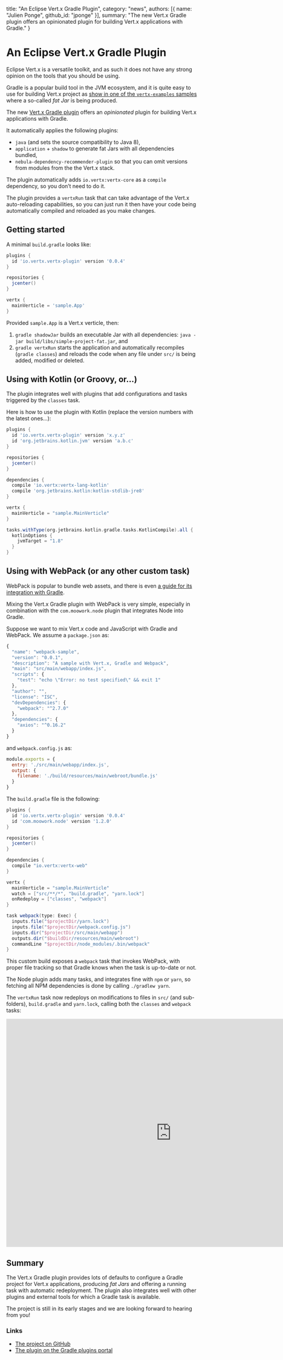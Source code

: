   title: "An Eclipse Vert.x Gradle Plugin",
  category: "news",
  authors: [{
    name: "Julien Ponge",
    github_id: "jponge"
  }],
  summary: "The new Vert.x Gradle plugin offers an opinionated plugin for building Vert.x applications with Gradle."
}

# An Eclipse Vert.x Gradle Plugin

Eclipse Vert.x is a versatile toolkit, and as such it does not have any strong opinion on the tools that you should be using.

Gradle is a popular build tool in the JVM ecosystem, and it is quite easy to use for building Vert.x project as [show in one of the `vertx-examples` samples](https://github.com/vert-x3/vertx-examples/blob/master/gradle-verticles/gradle-verticle/build.gradle) where a so-called _fat Jar_ is being produced.

The new [Vert.x Gradle plugin](https://plugins.gradle.org/plugin/io.vertx.vertx-plugin) offers an _opinionated_ plugin for building Vert.x applications with Gradle.

It automatically applies the following plugins:

* `java` (and sets the source compatibility to Java 8),
* `application` + `shadow` to generate fat Jars with all dependencies bundled,
* `nebula-dependency-recommender-plugin` so that you can omit versions from modules from the the Vert.x stack.

The plugin automatically adds `io.vertx:vertx-core` as a `compile` dependency, so you don’t need to do it.

The plugin provides a `vertxRun` task that can take advantage of the Vert.x auto-reloading capabilities, so you can just run it then have your code being automatically compiled and reloaded as you make changes.

## Getting started

A minimal `build.gradle` looks like:

```groovy
plugins {
  id 'io.vertx.vertx-plugin' version '0.0.4'
}

repositories {
  jcenter()
}

vertx {
  mainVerticle = 'sample.App'
}
```

Provided `sample.App` is a Vert.x verticle, then:

1. `gradle shadowJar` builds an executable Jar with all dependencies: `java -jar build/libs/simple-project-fat.jar`, and
2. `gradle vertxRun` starts the application and automatically recompiles (`gradle classes`) and reloads the code when any file under `src/` is being added, modified or deleted.

## Using with Kotlin (or Groovy, or...)

The plugin integrates well with plugins that add configurations and tasks triggered by the `classes` task.

Here is how to use the plugin with Kotlin (replace the version numbers with the latest ones...):

```groovy
plugins {
  id 'io.vertx.vertx-plugin' version 'x.y.z'
  id 'org.jetbrains.kotlin.jvm' version 'a.b.c'
}

repositories {
  jcenter()
}

dependencies {
  compile 'io.vertx:vertx-lang-kotlin'
  compile 'org.jetbrains.kotlin:kotlin-stdlib-jre8'
}

vertx {
  mainVerticle = "sample.MainVerticle"
}

tasks.withType(org.jetbrains.kotlin.gradle.tasks.KotlinCompile).all {
  kotlinOptions {
    jvmTarget = "1.8"
  }
}
```

## Using with WebPack (or any other custom task)

WebPack is popular to bundle web assets, and there is even [a guide for its integration with Gradle](https://guides.gradle.org/running-webpack-with-gradle/).

Mixing the Vert.x Gradle plugin with WebPack is very simple, especially in combination with the `com.moowork.node` plugin that integrates Node into Gradle.

Suppose we want to mix Vert.x code and JavaScript with Gradle and WebPack.
We assume a `package.json` as:

```javascript
{
  "name": "webpack-sample",
  "version": "0.0.1",
  "description": "A sample with Vert.x, Gradle and Webpack",
  "main": "src/main/webapp/index.js",
  "scripts": {
    "test": "echo \"Error: no test specified\" && exit 1"
  },
  "author": "",
  "license": "ISC",
  "devDependencies": {
    "webpack": "^2.7.0"
  },
  "dependencies": {
    "axios": "^0.16.2"
  }
}
```

and `webpack.config.js` as:

```javascript
module.exports = {
  entry: './src/main/webapp/index.js',
  output: {
    filename: './build/resources/main/webroot/bundle.js'
  }
}
```

The `build.gradle` file is the following:

```groovy
plugins {
  id 'io.vertx.vertx-plugin' version '0.0.4'
  id 'com.moowork.node' version '1.2.0'
}

repositories {
  jcenter()
}

dependencies {
  compile "io.vertx:vertx-web"
}

vertx {
  mainVerticle = "sample.MainVerticle"
  watch = ["src/**/*", "build.gradle", "yarn.lock"]
  onRedeploy = ["classes", "webpack"]
}

task webpack(type: Exec) {
  inputs.file("$projectDir/yarn.lock")
  inputs.file("$projectDir/webpack.config.js")
  inputs.dir("$projectDir/src/main/webapp")
  outputs.dir("$buildDir/resources/main/webroot")
  commandLine "$projectDir/node_modules/.bin/webpack"
}
```

This custom build exposes a `webpack` task that invokes WebPack, with proper file tracking so that Gradle knows when the task is up-to-date or not.

The Node plugin adds many tasks, and integrates fine with `npm` or `yarn`, so fetching all NPM dependencies is done by calling `./gradlew yarn`.

The `vertxRun` task now redeploys on modifications to files in `src/` (and sub-folders), `build.gradle` and `yarn.lock`, calling both the `classes` and `webpack` tasks:

<iframe width="872" height="602" src="https://www.youtube.com/embed/OGy-1w8Z6Dc?rel=0" frameBorder="0" allowFullScreen></iframe>

## Summary

The Vert.x Gradle plugin provides lots of defaults to configure a Gradle project for Vert.x applications, producing _fat Jars_ and offering a running task with automatic redeployment.
The plugin also integrates well with other plugins and external tools for which a Gradle task is available.

The project is still in its early stages and we are looking forward to hearing from you!

### Links

* [The project on GitHub](https://github.com/jponge/vertx-gradle-plugin)
* [The plugin on the Gradle plugins portal](https://plugins.gradle.org/plugin/io.vertx.vertx-plugin)
